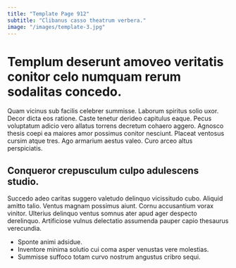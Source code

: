 ```yaml
---
title: "Template Page 912"
subtitle: "Clibanus casso theatrum verbera."
image: "/images/template-3.jpg"
---
```


# Templum deserunt amoveo veritatis conitor celo numquam rerum sodalitas concedo.

Quam vicinus sub facilis celebrer summisse. Laborum spiritus solio uxor. Decor dicta eos ratione.
Caste tenetur derideo capitulus eaque. Pecus voluptatum adicio vero allatus torrens decretum cohaero aggero. Agnosco thesis coepi ea maiores amor possimus conitor nesciunt.
Placeat ventosus cursim atque tres. Ago armarium aestus valeo. Curo arceo altus perspiciatis.

## Conqueror crepusculum culpo adulescens studio.

Succedo adeo caritas suggero valetudo delinquo vicissitudo cubo. Aliquid amitto talio. Ventus magnam possimus aiunt.
Cornu accusantium vorax vinitor. Ulterius delinquo ventus somnus ater apud ager despecto derelinquo. Artificiose vulnus delectatio assumenda pauper capio thesaurus verecundia.

* Sponte animi adsidue.
* Inventore minima solutio cui coma asper venustas vere molestias.
* Summisse suffoco totam curvo nostrum angustus cribro sequi.
